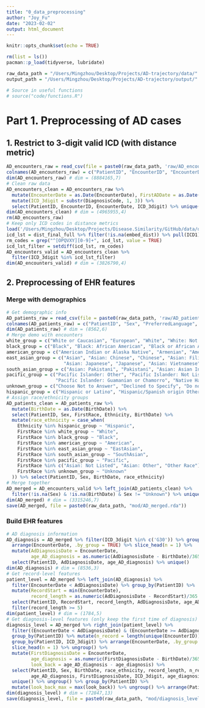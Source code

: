 ```yaml
---
title: "0_data_preprocessing"
author: "Joy_Fu"
date: "2023-02-02"
output: html_document
---
```


```r
knitr::opts_chunk$set(echo = TRUE)
```

```r
rm(list = ls())
pacman::p_load(tidyverse, lubridate)

raw_data_path = "/Users/Mingzhou/Desktop/Projects/AD-trajectory/data/"
output_path = "/Users/Mingzhou/Desktop/Projects/AD-trajectory/output/"

# Source in useful functions
# source("code/functions.R")
```

# Part 1. Preprocessing of AD cases
## 1. Restrict to 3-digit valid ICD (with distance metric)
```r
AD_encounters_raw = read_csv(file = paste0(raw_data_path, 'raw/AD_encounters_02032023.csv'), col_names = F)
colnames(AD_encounters_raw) = c("PatientID", "EncounterID", "EncounterDate", "EncounterType", "FirstADDate", "DiagnosisCode", "DiagnosisName")
dim(AD_encounters_raw) # dim = (8884165,7)
# Clean raw data
AD_encounters_clean = AD_encounters_raw %>% 
  mutate(EncounterDate = as.Date(EncounterDate), FirstADDate = as.Date(FirstADDate)) %>% 
  mutate(ICD_3digit = substr(DiagnosisCode, 1, 3)) %>% 
  select(PatientID, EncounterID, EncounterDate, ICD_3digit) %>% unique()
dim(AD_encounters_clean) # dim = (4965955,4)
rm(AD_encounters_raw)
# Keep only ICD codes in distance metrics
load('/Users/Mingzhou/Desktop/Projects/Disease.Similarity/GitHub/data/dist_final_full.rda')
icd_lst = dist_final_full %>% filter(!is.na(embed_dist)) %>% pull(ICD1) %>% unique() # N = 1619
rm_codes = grep("^[OPQVXY][0-9]+", icd_lst, value = TRUE)
icd_lst_filter = setdiff(icd_lst, rm_codes)
AD_encounters_valid = AD_encounters_clean %>% 
  filter(ICD_3digit %in% icd_lst_filter)
dim(AD_encounters_valid) # dim = (3826790,4)
```

## 2. Preprocessing of EHR features
### Merge with demographics
```r
# Get demographic info
AD_patients_raw = read_csv(file = paste0(raw_data_path, 'raw/AD_patients_02032023.csv'), col_names = F)
colnames(AD_patients_raw) = c("PatientID", "Sex", "PreferredLanguage", "Ethnicity", "FirstRace", "BirthDate")
dim(AD_patients_raw) # dim = (8562,6)
# Merge demo with encounters
white_group = c("White or Caucasian", "European", "White", "White: Not Listed", "Arab", "Egyptian", "Israeli", "Iranian", "Lebanese")
black_group = c("Black", "Black: African American", "Black or African American: Not Listed", "African American", "African")
american_group = c("American Indian or Alaska Native", "Armenian", "American Indian", "Caribbean/West Indian", "Indigenous")
east_asian_group = c("Asian", "Asian: Chinese", "Chinese", "Asian: Filipino", "Filipino", "Asian: Korean", "Korean",
                     "Asian: Japanese", "Japanese", "Asian: Vietnamese", "Vietnamese", "Taiwanese", "Thai", "Burmese", "Fijian")
south_asian_group = c("Asian: Pakistani", "Pakistani", "Asian: Asian Indian", "Indian (India)", "Palestinian", "Assyrian")  
pacific_group = c("Pacific Islander: Other", "Pacific Islander: Not Listed", "Pacific Islander: Native Hawaiian", "Pacific Islander: Samoan",
                  "Pacific Islander: Guamanian or Chamorro", "Native Hawaiian or Other Pacific Islander")
unknown_group = c("Choose Not to Answer", "Declined to Specify", "Do not identify with Race", "Not Listed", "NULL", "Unknown")
hispanic_group = c("Hispanic or Latino", "Hispanic/Spanish origin Other", "Puerto Rican", "Mexican, Mexican American, Chicano/a", "Cuban")
# Assign race/ethnicity groups
AD_patients_clean = AD_patients_raw %>% 
  mutate(BirthDate = as.Date(BirthDate)) %>% 
  select(PatientID, Sex, FirstRace, Ethnicity, BirthDate) %>% 
  mutate(race_ethnicity = case_when(
    Ethnicity %in% hispanic_group ~ "Hispanic",
    FirstRace %in% white_group ~ "White",
    FirstRace %in% black_group ~ "Black",
    FirstRace %in% american_group ~ "American",
    FirstRace %in% east_asian_group ~ "EastAsian",
    FirstRace %in% south_asian_group ~ "SouthAsian",
    FirstRace %in% pacific_group ~ "Pacific",
    FirstRace %in% c("Asian: Not Listed", "Asian: Other", "Other Race") ~ "Others",
    FirstRace %in% unknown_group ~ "Unknown"
  )) %>% select(PatientID, Sex, BirthDate, race_ethnicity)
# Merge together
AD_merged = AD_encounters_valid %>% left_join(AD_patients_clean) %>% 
  filter(!is.na(Sex) & !is.na(BirthDate) & Sex != "Unknown") %>% unique()
dim(AD_merged) # dim = (3315246,7)
save(AD_merged, file = paste0(raw_data_path, "mod/AD_merged.rda"))
```

### Build EHR features
```r
# AD diagnosis information
AD_diagnosis = AD_merged %>% filter(ICD_3digit %in% c('G30')) %>% group_by(PatientID) %>% 
  arrange(EncounterDate, .by_group = TRUE) %>% slice_head(n = 1) %>% 
  mutate(AdDiagnosisDate = EncounterDate, 
         age_AD_diagnosis = as.numeric(AdDiagnosisDate - BirthDate)/365.25) %>% 
  select(PatientID, AdDiagnosisDate, age_AD_diagnosis) %>% unique()
dim(AD_diagnosis) # dim = (8536,3)
# Get record-level features
patient_level = AD_merged %>% left_join(AD_diagnosis) %>% 
  filter(EncounterDate < AdDiagnosisDate) %>% group_by(PatientID) %>% 
  mutate(RecordStart = min(EncounterDate), 
         record_length = as.numeric(AdDiagnosisDate - RecordStart)/365.25) %>% 
  select(PatientID, RecordStart, record_length, AdDiagnosisDate, age_AD_diagnosis) %>% unique() %>% 
  filter(record_length >= 5)
dim(patient_level) # dim = (1784,5)
# Get diagnosis-level features (only keep the first time of diagnosis)
diagnosis_level = AD_merged %>% right_join(patient_level) %>% 
  filter((EncounterDate < AdDiagnosisDate) & (EncounterDate >= AdDiagnosisDate - years(5))) %>% 
  group_by(PatientID) %>% mutate(n_record = length(unique(EncounterID))) %>% ungroup() %>% 
  group_by(PatientID, ICD_3digit) %>% arrange(EncounterDate, .by_group = TRUE) %>% 
  slice_head(n = 1) %>% ungroup() %>% 
  mutate(FirstDiagnosisDate = EncounterDate, 
         age_diagnosis = as.numeric(FirstDiagnosisDate - BirthDate)/365.25,
         look_back = age_AD_diagnosis - age_diagnosis) %>% 
  select(PatientID, Sex, BirthDate, race_ethnicity, record_length, n_record, AdDiagnosisDate, 
         age_AD_diagnosis, FirstDiagnosisDate, ICD_3digit, age_diagnosis, look_back) %>% 
  unique() %>% ungroup() %>% group_by(PatientID) %>% 
  mutate(look_back_max = max(look_back)) %>% ungroup() %>% arrange(PatientID, look_back)
dim(diagnosis_level) # dim = (72847,13)
save(diagnosis_level, file = paste0(raw_data_path, "mod/diagnosis_level.rda"))
```



